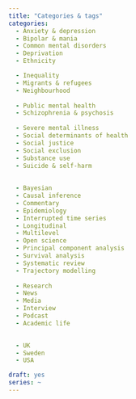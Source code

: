 ```yaml
---
title: "Categories & tags"
categories:
  - Anxiety & depression
  - Bipolar & mania
  - Common mental disorders
  - Deprivation
  - Ethnicity

  - Inequality
  - Migrants & refugees
  - Neighbourhood
  
  - Public mental health
  - Schizophrenia & psychosis
  
  - Severe mental illness
  - Social determinants of health
  - Social justice
  - Social exclusion
  - Substance use
  - Suicide & self-harm
  
  
  - Bayesian
  - Causal inference
  - Commentary
  - Epidemiology
  - Interrupted time series
  - Longitudinal
  - Multilevel
  - Open science
  - Principal component analysis
  - Survival analysis
  - Systematic review
  - Trajectory modelling
  
  - Research
  - News
  - Media 
  - Interview
  - Podcast
  - Academic life
  

  - UK
  - Sweden
  - USA

draft: yes
series: ~
---
```


